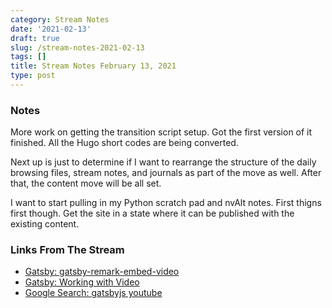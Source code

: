 ```yaml
---
category: Stream Notes
date: '2021-02-13'
draft: true
slug: /stream-notes-2021-02-13
tags: []
title: Stream Notes February 13, 2021
type: post
---
```



### Notes

More work on getting the transition script setup. Got the first version of it finished. All the Hugo short codes are being converted. 

Next up is just to determine if I want to rearrange the structure of the daily browsing files, stream notes, and journals as part of the move as well. After that, the content move will be all set. 

I want to start pulling in my Python scratch pad and nvAlt notes. First thigns first though. Get the site in a state where it can be published with the existing content.

### Links From The Stream

- [Gatsby: gatsby-remark-embed-video](https://www.gatsbyjs.com/plugins/gatsby-remark-embed-video/?=video)
- [Gatsby: Working with Video](https://www.gatsbyjs.com/docs/how-to/images-and-media/working-with-video/)
- [Google Search: gatsbyjs youtube](https://www.google.com/search?newwindow=1&client=safari&rls=en&ei=-XsoYMjXHseMwbkP_omg8Ao&q=gatsbyjs+youtube&oq=gatsbyjs+youtube&gs_lcp=Cgdnd3Mtd2l6EAMyAggAOgcIABCwAxBDOgcIABBHELADOgQIABANOgYIABAHEB46BggAEA0QHjoICAAQDRAFEB5Q3ilYzypg9ixoAXACeACAAeEBiAHxApIBBTIuMC4xmAEAoAEBqgEHZ3dzLXdpesgBCsABAQ&sclient=gws-wiz&ved=0ahUKEwiIuM_tm-juAhVHRjABHf4ECK4Q4dUDCAw&uact=5)